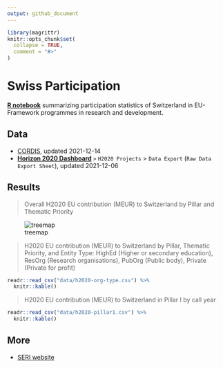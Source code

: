 ```yaml
---
output: github_document
---
```


<!-- README.md is generated from README.Rmd. Please edit that file -->

```r
library(magrittr)
knitr::opts_chunk$set(
  collapse = TRUE,
  comment = "#>"
)
```

# Swiss Participation

<!-- badges: start -->
<!-- badges: end -->

[**R notebook**](Rmd/swiss-participation.Rmd) summarizing participation statistics of Switzerland in EU-Framework programmes in research and development.

## Data

- [CORDIS](https://data.europa.eu/data/datasets/cordish2020projects?locale=en), updated 2021-12-14
- [**Horizon 2020 Dashboard**](https://webgate.ec.europa.eu/dashboard) `>` `H2020 Projects` > `Data Export` (`Raw Data Export Sheet`), updated 2021-12-06

## Results

> Overall H2020 EU contribution (MEUR) to Switzerland by Pillar and Thematic Priority

![treemap](data/treemap.svg "EU H2020 contribution for Switzerland by pillar.")

> H2020 EU contribution (MEUR) to Switzerland by Pillar, Thematic Priority, and Entity Type: HighEd (Higher or secondary education), ResOrg (Research organisations), PubOrg (Public body), Private (Private for profit)

```r
readr::read_csv("data/h2020-org-type.csv") %>%
  knitr::kable()
```


> H2020 EU contribution (MEUR) to Switzerland in Pillar I by call year

```r
readr::read_csv("data/h2020-pillar1.csv") %>%
  knitr::kable()
```

## More

- [SERI website](https://www.sbfi.admin.ch/sbfi/en/home/research-and-innovation/international-cooperation-r-and-i/eu-framework-programmes-for-research/horizon-2020/ch-status-horizon-2020.html)
